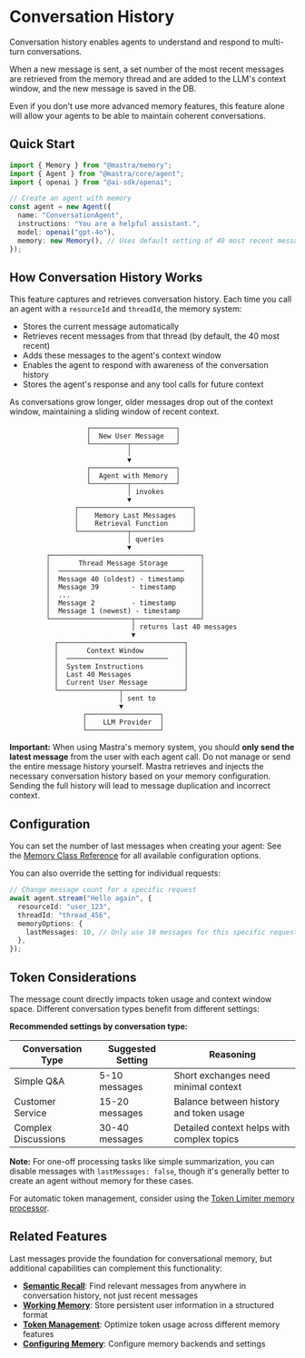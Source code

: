 # Conversation History

Conversation history enables agents to understand and respond to multi-turn conversations.

When a new message is sent, a set number of the most recent messages are retrieved from the memory thread and are added to the LLM's context window, and the new message is saved in the DB.

Even if you don't use more advanced memory features, this feature alone will allow your agents to be able to maintain coherent conversations.

## Quick Start

```typescript
import { Memory } from "@mastra/memory";
import { Agent } from "@mastra/core/agent";
import { openai } from "@ai-sdk/openai";

// Create an agent with memory
const agent = new Agent({
  name: "ConversationAgent",
  instructions: "You are a helpful assistant.",
  model: openai("gpt-4o"),
  memory: new Memory(), // Uses default setting of 40 most recent messages
});
```

## How Conversation History Works

This feature captures and retrieves conversation history. Each time you call an agent with a `resourceId` and `threadId`, the memory system:

- Stores the current message automatically
- Retrieves recent messages from that thread (by default, the 40 most recent)
- Adds these messages to the agent's context window
- Enables the agent to respond with awareness of the conversation history
- Stores the agent's response and any tool calls for future context

As conversations grow longer, older messages drop out of the context window, maintaining a sliding window of recent context.

```text
                   ┌─────────────────────┐
                   │  New User Message   │
                   └─────────┬───────────┘
                             │
                             ▼
                   ┌─────────────────────┐
                   │  Agent with Memory  │
                   └─────────┬───────────┘
                             │ invokes
                             ▼
                ┌────────────────────────────┐
                │    Memory Last Messages    │
                │    Retrieval Function      │
                └────────────┬───────────────┘
                             │ queries
                             ▼
         ┌─────────────────────────────────────┐
         │       Thread Message Storage        │
         │  ───────────────────────────────    │
         │  Message 40 (oldest) - timestamp    │
         │  Message 39        - timestamp      │
         │  ...                                │
         │  Message 2         - timestamp      │
         │  Message 1 (newest) - timestamp     │
         └────────────────────┬────────────────┘
                              │ returns last 40 messages
                              ▼
           ┌───────────────────────────────┐
           │       Context Window          │
           │  ─────────────────────────    │
           │  System Instructions          │
           │  Last 40 Messages             │
           │  Current User Message         │
           └───────────────┬───────────────┘
                           │ sent to
                           ▼
                  ┌──────────────────┐
                  │    LLM Provider  │
                  └──────────────────┘
```

**Important:** When using Mastra's memory system, you should **only send the latest message** from the user with each agent call. Do not manage or send the entire message history yourself. Mastra retrieves and injects the necessary conversation history based on your memory configuration. Sending the full history will lead to message duplication and incorrect context.

## Configuration

You can set the number of last messages when creating your agent:
See the [Memory Class Reference](/docs/reference/memory/Memory.mdx#options) for all available configuration options.

You can also override the setting for individual requests:

```typescript
// Change message count for a specific request
await agent.stream("Hello again", {
  resourceId: "user_123",
  threadId: "thread_456",
  memoryOptions: {
    lastMessages: 10, // Only use 10 messages for this specific request
  },
});
```

## Token Considerations

The message count directly impacts token usage and context window space. Different conversation types benefit from different settings:

**Recommended settings by conversation type:**

| Conversation Type   | Suggested Setting | Reasoning                                  |
| ------------------- | ----------------- | ------------------------------------------ |
| Simple Q&A          | 5-10 messages     | Short exchanges need minimal context       |
| Customer Service    | 15-20 messages    | Balance between history and token usage    |
| Complex Discussions | 30-40 messages    | Detailed context helps with complex topics |

**Note:** For one-off processing tasks like simple summarization, you can disable messages with `lastMessages: false`, though it's generally better to create an agent without memory for these cases.

For automatic token management, consider using the [Token Limiter memory processor](./token-management.mdx).

## Related Features

Last messages provide the foundation for conversational memory, but additional capabilities can complement this functionality:

- **[Semantic Recall](./semantic-recall.mdx)**: Find relevant messages from anywhere in conversation history, not just recent messages
- **[Working Memory](./working-memory.mdx)**: Store persistent user information in a structured format
- **[Token Management](./token-management.mdx)**: Optimize token usage across different memory features
- **[Configuring Memory](./configuring-memory.mdx)**: Configure memory backends and settings

